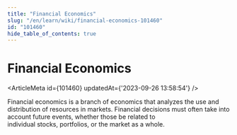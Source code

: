 ```yaml
---
title: "Financial Economics"
slug: "/en/learn/wiki/financial-economics-101460"
id: "101460"
hide_table_of_contents: true
---
```



# Financial Economics

<ArticleMeta id={101460} updatedAt={'2023-09-26 13:58:54'} />
<div className='border-solid border-b border-t-0 my-4 border-[var(--ifm-color-gray-300)]' />

Financial economics is a branch of economics that analyzes the use and distribution of resources in markets. Financial decisions must often take into account future events, whether those be related to individual stocks, portfolios, or the market as a whole.
